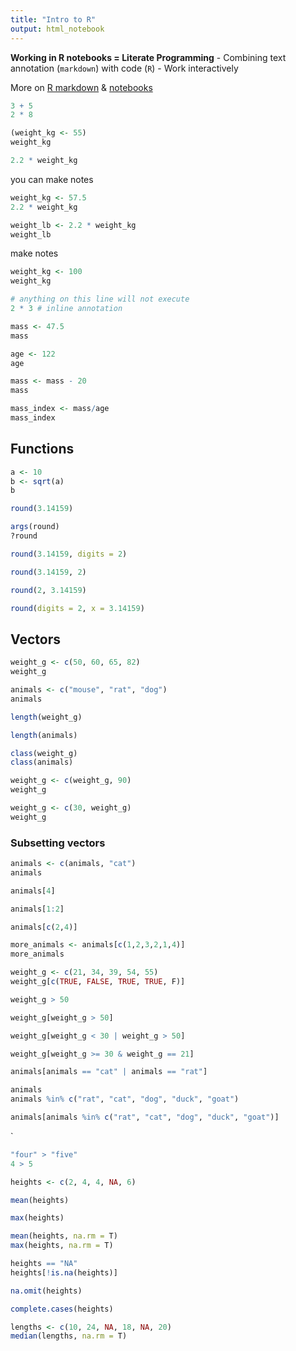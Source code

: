 ```yaml
---
title: "Intro to R"
output: html_notebook
---
```


**Working in R notebooks = Literate Programming**
 - Combining text annotation (`markdown`) with code (`R`)
 - Work interactively

More on [R markdown](http://rmarkdown.rstudio.com/) & [notebooks](http://rmarkdown.rstudio.com/r_notebooks.html)


```r
3 + 5
2 * 8
```
```r
(weight_kg <- 55)
weight_kg
```

```r
2.2 * weight_kg
```

you can make notes
```r
weight_kg <- 57.5
2.2 * weight_kg
```

```r
weight_lb <- 2.2 * weight_kg
weight_lb
```

make notes
```r
weight_kg <- 100
weight_kg
```

```r
# anything on this line will not execute
2 * 3 # inline annotation
```

```r
mass <- 47.5
mass
```
```r
age <- 122
age
```

```r
mass <- mass - 20
mass
```

```r
mass_index <- mass/age
mass_index
```

## Functions

```r
a <- 10
b <- sqrt(a)
b
```

```r
round(3.14159)
```

```r
args(round)
?round
```

```r
round(3.14159, digits = 2)
```

```r
round(3.14159, 2)
```

```r
round(2, 3.14159)
```
```r
round(digits = 2, x = 3.14159)
```

## Vectors

```r
weight_g <- c(50, 60, 65, 82)
weight_g
```
```r
animals <- c("mouse", "rat", "dog")
animals
```

```r
length(weight_g)
```

```r
length(animals)
```

```r
class(weight_g)
class(animals)
```

```r
weight_g <- c(weight_g, 90)
weight_g
```
```r
weight_g <- c(30, weight_g)
weight_g
```

### Subsetting vectors

```r
animals <- c(animals, "cat")
animals
```

```r
animals[4]
```

```r
animals[1:2]
```
```r
animals[c(2,4)]
```

```r
more_animals <- animals[c(1,2,3,2,1,4)]
more_animals
```

```r
weight_g <- c(21, 34, 39, 54, 55)
weight_g[c(TRUE, FALSE, TRUE, TRUE, F)]
```

```r
weight_g > 50
```
```r
weight_g[weight_g > 50]
```

```r
weight_g[weight_g < 30 | weight_g > 50]
```

```r
weight_g[weight_g >= 30 & weight_g == 21]
```
```r
animals[animals == "cat" | animals == "rat"]
```

```r
animals
animals %in% c("rat", "cat", "dog", "duck", "goat")
```

```r
animals[animals %in% c("rat", "cat", "dog", "duck", "goat")]
```

`
```r
"four" > "five"
4 > 5
```

```r
heights <- c(2, 4, 4, NA, 6)
```

```r
mean(heights)
```

```r
max(heights)
```

```r
mean(heights, na.rm = T)
max(heights, na.rm = T)
```

```r
heights == "NA"
heights[!is.na(heights)]
```
```r
na.omit(heights)
```

```r
complete.cases(heights)
```

```r
lengths <- c(10, 24, NA, 18, NA, 20)
median(lengths, na.rm = T)
```

